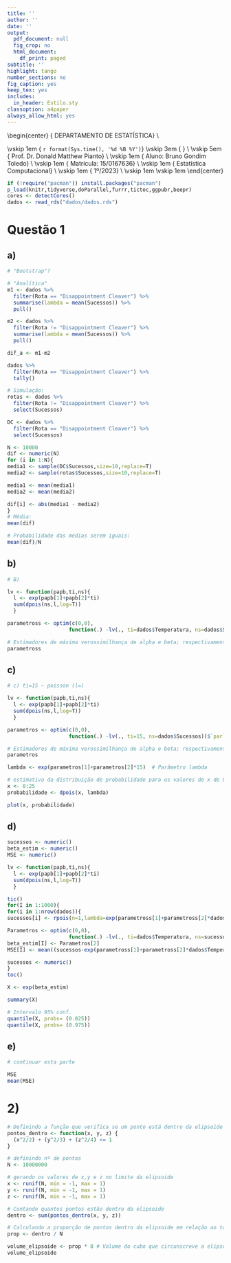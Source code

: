 ```yaml
---
title: ''
author: ''
date: ''
output:
  pdf_document: null
  fig_crop: no
  html_document:
    df_print: paged
subtitle: ''
highlight: tango
number_sections: no
fig_caption: yes
keep_tex: yes
includes:
  in_header: Estilo.sty
classoption: a4paper
always_allow_html: yes
---
```

  
  
\begin{center}
{\Large
  DEPARTAMENTO DE ESTATÍSTICA} \\
\vspace{0.5cm}
\begin{figure}[!t]
\centering
\includegraphics[width=9cm, keepaspectratio]{logo-UnB.eps}
\end{figure}
\vskip 1em
{\large
  `r format(Sys.time(), '%d %B %Y')`}
\vskip 3em
{\LARGE
  \textbf{Lista 2}} \\
\vskip 5em
{\Large
  Prof. Dr. Donald Matthew Pianto} \\
\vskip 1em
{\Large
  Aluno: Bruno Gondim Toledo} \\
\vskip 1em
{\Large
  Matrícula: 15/0167636} \\
\vskip 1em
{\Large
  Estatística Computacional} \\
\vskip 1em
{\Large
  1º/2023} \\
\vskip 1em
\vskip 1em
\end{center}

\newpage

```r

if (!require("pacman")) install.packages("pacman")
p_load(knitr,tidyverse,doParallel,furrr,tictoc,ggpubr,beepr)
cores <- detectCores()
dados <- read_rds("dados/dados.rds")

```

# Questão 1

## a)
```r

# "Bootstrap"?

# "Analítica"
m1 <- dados %>%
  filter(Rota == "Disappointment Cleaver") %>%
  summarise(lambda = mean(Sucessos)) %>%
  pull()

m2 <- dados %>%
  filter(Rota != "Disappointment Cleaver") %>%
  summarise(lambda = mean(Sucessos)) %>%
  pull()

dif_a <- m1-m2

dados %>%
  filter(Rota == "Disappointment Cleaver") %>%
  tally()

# Simulação:
rotas <- dados %>%
  filter(Rota != "Disappointment Cleaver") %>%
  select(Sucessos)

DC <- dados %>%
  filter(Rota == "Disappointment Cleaver") %>%
  select(Sucessos)

N <- 10000
dif <- numeric(N)
for (i in 1:N){
media1 <- sample(DC$Sucessos,size=10,replace=T)
media2 <- sample(rotas$Sucessos,size=10,replace=T)

media1 <- mean(media1)
media2 <- mean(media2)

dif[i] <- abs(media1 - media2)
}
# Média:
mean(dif)

# Probabilidade das médias serem iguais:
mean(dif)/N

```

## b)

```r

# B)

lv <- function(papb,ti,ns){
  l <- exp(papb[1]+papb[2]*ti)
  sum(dpois(ns,l,log=T))
  }

parametross <- optim(c(0,0),
                    function(.) -lv(., ti=dados$Temperatura, ns=dados$Sucessos))$`par`

# Estimadores de máxima verossimilhança de alpha e beta; respectivamente:
parametross

```

## c)

```r

# c) ti=15 ~ poisson (l=)

lv <- function(papb,ti,ns){
  l <- exp(papb[1]+papb[2]*ti)
  sum(dpois(ns,l,log=T))
  }

parametros <- optim(c(0,0),
                    function(.) -lv(., ti=15, ns=dados$Sucessos))$`par`

# Estimadores de máxima verossimilhança de alpha e beta; respectivamente:
parametros

lambda <- exp(parametros[1]+parametros[2]*15)  # Parâmetro lambda

# estimativa da distribuição de probabilidade para os valores de x de 0 a 25
x <- 0:25
probabilidade <- dpois(x, lambda)

plot(x, probabilidade)

```

## d)

```r

sucessos <- numeric()
beta_estim <- numeric()
MSE <- numeric()

lv <- function(papb,ti,ns){
  l <- exp(papb[1]+papb[2]*ti)
  sum(dpois(ns,l,log=T))
  }

tic()
for(I in 1:1000){
for(i in 1:nrow(dados)){
sucessos[i] <- rpois(n=1,lambda=exp(parametross[1]+parametross[2]*dados$Temperatura[i]))}

Parametros <- optim(c(0,0),
                    function(.) -lv(., ti=dados$Temperatura, ns=sucessos))$`par`
beta_estim[I] <- Parametros[2]
MSE[I] <- mean((sucessos-exp(parametross[1]+parametross[2]*dados$Temperatura))^2)

sucessos <- numeric()
}
toc()

X <- exp(beta_estim)

summary(X)

# Intervalo 95% conf.
quantile(X, probs= (0.025))
quantile(X, probs= (0.975))


```

## e)

```r
# continuar esta parte

MSE
mean(MSE)

```


# 2)

```r
# Definindo a função que verifica se um ponto está dentro da elipsoide
pontos_dentro <- function(x, y, z) {
  (x^2/2) + (y^2/3) + (z^2/4) <= 1
}

# definindo nº de pontos
N <- 10000000

# gerando os valores de x,y e z no limite da elipsoide
x <- runif(N, min = -1, max = 1)
y <- runif(N, min = -1, max = 1)
z <- runif(N, min = -1, max = 1)

# Contando quantos pontos estão dentro da elipsoide
dentro <- sum(pontos_dentro(x, y, z))

# Calculando a proporção de pontos dentro da elipsoide em relação ao total gerado
prop <- dentro / N

volume_elipsoide <- prop * 8 # Volume do cubo que circunscreve a elipsoide (2 * 2 * 2)
volume_elipsoide

```

